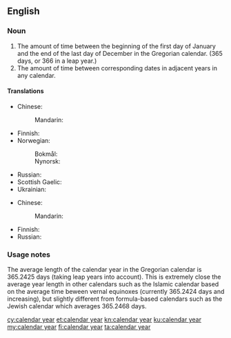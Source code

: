 ==English==

===Noun===
{{wikipedia}}
{{en-noun|head=[[calendar]] [[year]]}}

# The amount of time between the beginning of the first day of January and the end of the last day of December in the Gregorian calendar. (365 days, or 366 in a leap year.)
# The amount of time between corresponding dates in adjacent years in any calendar.

====Translations====
{{trans-top|time between 1st January and 31st December}}
* Chinese: 
*: Mandarin: {{t-needed|cmn}}
* Finnish: {{t+|fi|kalenterivuosi}}
* Norwegian:
*: Bokmål: {{t|nb|kalenderår|n}}
*: Nynorsk: {{t|nn|kalenderår|n}}
{{trans-mid}}
* Russian: {{t|ru|календарный год}}
* Scottish Gaelic: {{t|gd|bliadhna mìosachain|f}}
* Ukrainian: {{t|uk|календарний рік|m}}
{{trans-bottom}}

{{trans-top|time between corresponding dates in adjacent years}}
* Chinese: 
*: Mandarin: {{t-needed|cmn}}
{{trans-mid}}
* Finnish: {{t+|fi|kalenterivuosi}}
* Russian: {{t-needed|ru}}
{{trans-bottom}}

===Usage notes===
The average length of the calendar year in the Gregorian calendar is 365.2425 days (taking leap years into account).  This is extremely close the average year length in other calendars such as the Islamic calendar based on the average time beween vernal equinoxes (currently 365.2424 days and increasing), but slightly different from formula-based calendars such as the Jewish calendar which averages 365.2468 days.

[[cy:calendar year]]
[[et:calendar year]]
[[kn:calendar year]]
[[ku:calendar year]]
[[my:calendar year]]
[[fi:calendar year]]
[[ta:calendar year]]